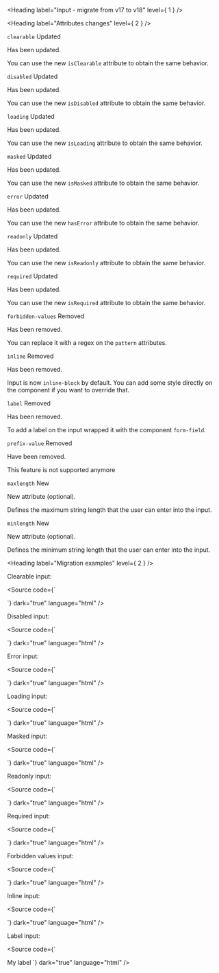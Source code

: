 
<Meta of={InputStories} name="Migration From 17.x" />

<Heading label="Input - migrate from v17 to v18" level={ 1 } />

<Heading label="Attributes changes" level={ 2 } />

`clearable` <Badge color="information" size="sm">Updated</Badge>

Has been updated.

You can use the new `isClearable` attribute to obtain the same behavior.

`disabled` <Badge color="information" size="sm">Updated</Badge>

Has been updated.

You can use the new `isDisabled` attribute to obtain the same behavior.

`loading` <Badge color="information" size="sm">Updated</Badge>

Has been updated.

You can use the new `isLoading` attribute to obtain the same behavior.

`masked` <Badge color="information" size="sm">Updated</Badge>

Has been updated.

You can use the new `isMasked` attribute to obtain the same behavior.

`error` <Badge color="information" size="sm">Updated</Badge>

Has been updated.

You can use the new `hasError` attribute to obtain the same behavior.

`readonly` <Badge color="information" size="sm">Updated</Badge>

Has been updated.

You can use the new `isReadonly` attribute to obtain the same behavior.

`required` <Badge color="information" size="sm">Updated</Badge>

Has been updated.

You can use the new `isRequired` attribute to obtain the same behavior.

`forbidden-values` <Badge color="critical" size="sm">Removed</Badge>

Has been removed.

You can replace it with a regex on the `pattern` attributes.

`inline` <Badge color="critical" size="sm">Removed</Badge>

Has been removed.

Input is now `inline-block` by default.
You can add some style directly on the component if you want to override that.

`label` <Badge color="critical" size="sm">Removed</Badge>

Has been removed.

To add a label on the input wrapped it with the component `form-field`.

`prefix-value` <Badge color="critical" size="sm">Removed</Badge>

Have been removed.

This feature is not supported anymore

`maxlength` <Badge color="success" size="sm">New</Badge>

New attribute (optional).

Defines the maximum string length that the user can enter into the input.

`minlength` <Badge color="success" size="sm">New</Badge>

New attribute (optional).

Defines the minimum string length that the user can enter into the input.

<Heading label="Migration examples" level={ 2 } />

Clearable input:

<Source code={`
<osds-input clearable>
</osds-input>

<!-- is now -->

<ods-input is-clearable>
</ods-input>
`}
        dark="true"
        language="html" />

Disabled input:

<Source code={`
<osds-input disabled>
</osds-input>

<!-- is now -->

<ods-input is-disabled>
</ods-input>
`}
        dark="true"
        language="html" />

Error input:

<Source code={`
<osds-input error>
</osds-input>

<!-- is now -->

<ods-input has-error>
</ods-input>
`}
        dark="true"
        language="html" />

Loading input:

<Source code={`
<osds-input loading>
</osds-input>

<!-- is now -->

<ods-input is-loading>
</ods-input>
`}
        dark="true"
        language="html" />

Masked input:

<Source code={`
<osds-input masked>
</osds-input>

<!-- is now -->

<ods-input is-masked>
</ods-input>
`}
        dark="true"
        language="html" />

Readonly input:

<Source code={`
<osds-input readonly>
</osds-input>

<!-- is now -->

<ods-input is-readonly>
</ods-input>
`}
        dark="true"
        language="html" />

Required input:

<Source code={`
<osds-input required>
</osds-input>

<!-- is now -->

<ods-input is-required>
</ods-input>
`}
        dark="true"
        language="html" />

Forbidden values input:

<Source code={`
<osds-input forbidden-values="['1', '2']">
</osds-input>

<!-- is now -->

<ods-input pattern="[^12]+">
</ods-input>
`}
        dark="true"
        language="html" />

Inline input:

<Source code={`
<osds-input inline>
</osds-input>

<!-- is now -->

<ods-input>
</ods-input>
`}
        dark="true"
        language="html" />

Label input:

<Source code={`
<osds-input label="My label">
</osds-input>

<!-- is now -->
<ods-form-field>
  <label slot='label'>My label</label>
  <ods-input type='text' value='Input'></ods-input>
</ods-form-field>
`}
        dark="true"
        language="html" />
